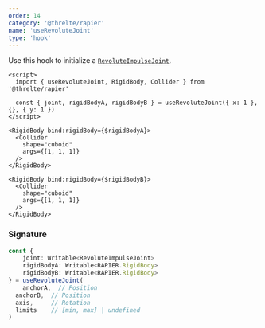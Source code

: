 ```yaml
---
order: 14
category: '@threlte/rapier'
name: 'useRevoluteJoint'
type: 'hook'
---
```


Use this hook to initialize a [`RevoluteImpulseJoint`](https://rapier.rs/docs/user_guides/javascript/joints#revolute-joint).

```svelte
<script>
  import { useRevoluteJoint, RigidBody, Collider } from '@threlte/rapier'

  const { joint, rigidBodyA, rigidBodyB } = useRevoluteJoint({ x: 1 }, {}, { y: 1 })
</script>

<RigidBody bind:rigidBody={$rigidBodyA}>
  <Collider
    shape="cuboid"
    args={[1, 1, 1]}
  />
</RigidBody>

<RigidBody bind:rigidBody={$rigidBodyB}>
  <Collider
    shape="cuboid"
    args={[1, 1, 1]}
  />
</RigidBody>
```

### Signature

```ts
const {
	joint: Writable<RevoluteImpulseJoint>
	rigidBodyA: Writable<RAPIER.RigidBody>
	rigidBodyB: Writable<RAPIER.RigidBody>
} = useRevoluteJoint(
	anchorA,  // Position
  anchorB,  // Position
  axis,     // Rotation
  limits    // [min, max] | undefined
)
```
